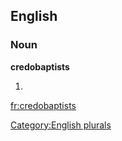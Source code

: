 
==English==

===Noun===
'''credobaptists'''

# {{plural of|[[credobaptist]]}}

[[Category:English plurals]]

[[fr:credobaptists]]